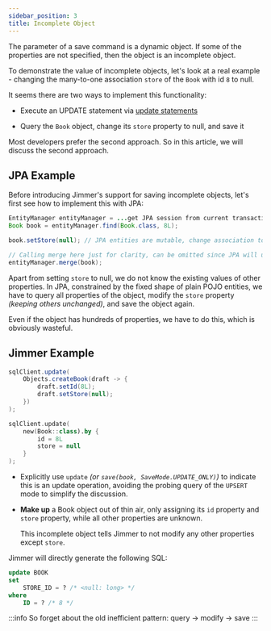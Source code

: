 ```yaml
---
sidebar_position: 3
title: Incomplete Object
---
```



The parameter of a save command is a dynamic object. If some of the properties are not specified, then the object is an incomplete object.

To demonstrate the value of incomplete objects, let's look at a real example - changing the many-to-one association `store` of the `Book` with id `8` to null. 

It seems there are two ways to implement this functionality:

-   Execute an UPDATE statement via [update statements](../update-statement)

-   Query the `Book` object, change its `store` property to null, and save it

Most developers prefer the second approach. So in this article, we will discuss the second approach.

## JPA Example

Before introducing Jimmer's support for saving incomplete objects, let's first see how to implement this with JPA:

```java title="JPA Example" 
EntityManager entityManager = ...get JPA session from current transaction context, omitted...
Book book = entityManager.find(Book.class, 8L);

book.setStore(null); // JPA entities are mutable, change association to null

// Calling merge here just for clarity, can be omitted since JPA will update db on tx commit anyway
entityManager.merge(book);
```

Apart from setting `store` to null, we do not know the existing values of other properties. In JPA, constrained by the fixed shape of plain POJO entities, we have to query all properties of the object, modify the `store` property *(keeping others unchanged)*, and save the object again. 

Even if the object has hundreds of properties, we have to do this, which is obviously wasteful.

## Jimmer Example

<Tabs groupId="language">
<TabItem value="java" label="Java">

```java
sqlClient.update(
    Objects.createBook(draft -> {
        draft.setId(8L);
        draft.setStore(null);
    })
);
```

</TabItem>
<TabItem value="kotlin" label="Kotlin">

```kotlin
sqlClient.update(
    new(Book::class).by {
        id = 8L
        store = null
    }
);
```

</TabItem>
</Tabs>

-   Explicitly use `update` *(or `save(book, SaveMode.UPDATE_ONLY)`)* to indicate this is an update operation, avoiding the probing query of the `UPSERT` mode to simplify the discussion.

-   **Make up** a Book object out of thin air, only assigning its `id` property and `store` property, while all other properties are unknown.

    This incomplete object tells Jimmer to not modify any other properties except `store`.
  
Jimmer will directly generate the following SQL:

```sql
update BOOK
set
    STORE_ID = ? /* <null: long> */  
where
    ID = ? /* 8 */
```

:::info 
So forget about the old inefficient pattern: query -> modify -> save 
:::